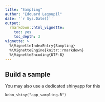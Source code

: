 ```yaml
---
title: "Sampling"
author: "Edouard Legoupil"
date: '`r Sys.Date()`'
output: 
  rmarkdown::html_vignette:
    toc: yes
    toc_depth: 3
vignette: >
  %\VignetteIndexEntry{Sampling}
  %\VignetteEngine{knitr::rmarkdown}
  %\VignetteEncoding{UTF-8}
---
```




## Build a sample

You may also use a dedicated shinyapp for this

```
kobo_shiny("app_sampling.R")
```


